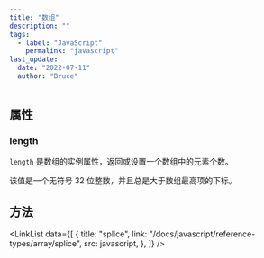 ```yaml
---
title: "数组"
description: ""
tags:
  - label: "JavaScript"
    permalink: "javascript"
last_update:
  date: "2022-07-11"
  author: "Bruce"
---
```



## 属性

### length

`length` 是数组的实例属性，返回或设置一个数组中的元素个数。

该值是一个无符号 32 位整数，并且总是大于数组最高项的下标。

## 方法

<LinkList
  data={[
    {
      title: "splice",
      link: "/docs/javascript/reference-types/array/splice",
      src: javascript,
    },
  ]}
/>
